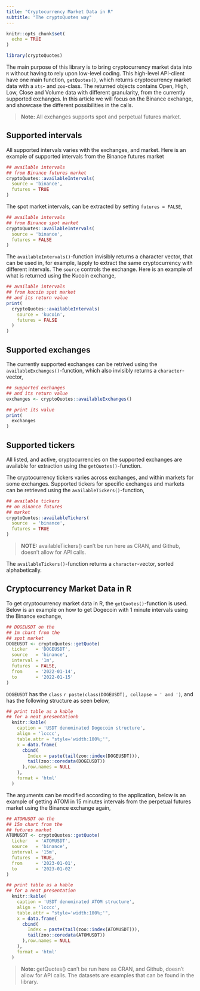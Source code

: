 ```yaml
---
title: "Cryptocurrency Market Data in R"
subtitle: "The cryptoQuotes way"
---
```


```r
knitr::opts_chunk$set(
  echo = TRUE
)
```

```r
library(cryptoQuotes)
```


The main purpose of this library is to bring cryptocurrency market data into ```R```  without having to rely upon low-level coding. This high-level API-client have one main function, ```getQuotes()```, which returns cryptocurrency market data with a ```xts```- and ```zoo```-class. The returned objects contains Open, High, Low, Close and Volume data with different granularity, from the currently supported exchanges. In this article we will focus on the Binance exchange, and showcase the different possibilities in the calls.

> **Note:** All exchanges supports spot and perpetual futures market.

## Supported intervals

All supported intervals varies with the exchanges, and market. Here is an example
of supported intervals from the Binance futures market

```r
## available intervals
## from Binance futures market
cryptoQuotes::availableIntervals(
  source = 'binance',
  futures = TRUE
)
```


The spot market intervals, can be extracted by setting ```futures = FALSE```,

```r
## available intervals
## from Binance spot market
cryptoQuotes::availableIntervals(
  source = 'binance',
  futures = FALSE
)
```

The ```availableIntervals()```-function invisibly returns a character vector, that can be used in, for example, lapply to extract the same cryptocurrency with different intervals. The ```source``` controls the exchange. Here is an example of what is returned using the Kucoin exchange,

```r
## available intervals
## from kucoin spot market
## and its return value
print(
  cryptoQuotes::availableIntervals(
    source = 'kucoin',
    futures = FALSE
  )
)
```

## Supported exchanges

The currently supported exchanges can be retrived using the ```availableExchanges()```-function, which also invisibly returns a ```character```-vector,


```r
## supported exchanges
## and its return value
exchanges <- cryptoQuotes::availableExchanges()

## print its value
print(
  exchanges
)
```

## Supported tickers

All listed, and active, cryptocurrencies on the supported exchanges are available for extraction using the ```getQuotes()```-function. 

The cryptocurrency tickers varies across exchanges, and within markets for some exchanges. Supported tickers for specific exchanges and markets can be retrieved using the ```availableTickers()```-function,

```r
## available tickers
## on Binance futures
## market
cryptoQuotes::availableTickers(
  source  = 'binance',
  futures = TRUE 
)
```

> **NOTE:** availableTickers() can't be run here as CRAN, and Github, doesn't allow
> for API calls.

The ```availableTickers()```-function returns a ```character```-vector, sorted alphabetically.

## Cryptocurrency Market Data in R

To get cryptocurrency market data in R, the ```getQuotes()```-function is used. Below is an example on how to get
Dogecoin with 1 minute intervals using the Binance exchange,

```r
## DOGEUSDT on the
## 1m chart from the
## spot market
DOGEUSDT <- cryptoQuotes::getQuote(
  ticker   = 'DOGEUSDT',
  source   = 'binance',
  interval = '1m',
  futures  = FALSE,
  from     = '2022-01-14',
  to       = '2022-01-15'
)
```


```DOGEUSDT``` has the ```class``` `r paste(class(DOGEUSDT), collapse = ' and ')`, and has the following structure as seen below,


```r
## print table as a kable
## for a neat presentationb
  knitr::kable(
    caption = 'USDT denominated Dogecoin structure',
    align = 'lcccc',
    table.attr = "style='width:100%;'",
    x = data.frame(
      cbind(
        Index = paste(tail(zoo::index(DOGEUSDT))),
        tail(zoo::coredata(DOGEUSDT))
      ),row.names = NULL
    ),
    format = 'html'
  )

```

The arguments can be modified according to the application, below is an example of getting ATOM in 15 minutes intervals from the perpetual futures market using the Binance exchange again,

```r
## ATOMUSDT on the
## 15m chart from the
## futures market
ATOMUSDT <- cryptoQuotes::getQuote(
  ticker   = 'ATOMUSDT',
  source   = 'binance',
  interval = '15m',
  futures  = TRUE,
  from     = '2023-01-01',
  to       = '2023-01-02'
)
```


```r
## print table as a kable
## for a neat presentation
  knitr::kable(
    caption = 'USDT denominated ATOM structure',
    align = 'lcccc',
    table.attr = "style='width:100%;'",
    x = data.frame(
      cbind(
        Index = paste(tail(zoo::index(ATOMUSDT))),
        tail(zoo::coredata(ATOMUSDT))
      ),row.names = NULL
    ),
    format = 'html'
  )
```

> **Note:** getQuotes() can't be run here as CRAN, and Github, doesn't allow
> for API calls. The datasets are examples that can be found in the library.
